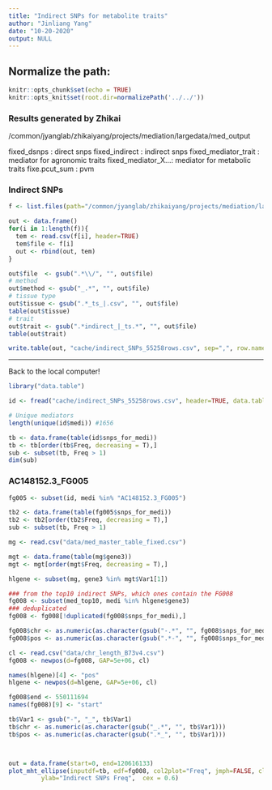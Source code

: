 ```yaml
---
title: "Indirect SNPs for metabolite traits"
author: "Jinliang Yang"
date: "10-20-2020"
output: NULL
---
```



## Normalize the path:

```r
knitr::opts_chunk$set(echo = TRUE) 
knitr::opts_knit$set(root.dir=normalizePath('../../')) 
```

### Results generated by Zhikai

/common/jyanglab/zhikaiyang/projects/mediation/largedata/med_output

fixed_dsnps : direct snps
fixed_indirect : indirect snps
fixed_mediator_trait : mediator for agronomic traits
fixed_mediator_X...: mediator for metabolic traits
fixe.pcut_sum : pvm


### Indirect SNPs

```r

f <- list.files(path="/common/jyanglab/zhikaiyang/projects/mediation/largedata/med_output/", pattern="indirect_", full.names = T)

out <- data.frame()
for(i in 1:length(f)){
  tem <- read.csv(f[i], header=TRUE)
  tem$file <- f[i]
  out <- rbind(out, tem)
}

out$file  <- gsub(".*\\/", "", out$file)
# method
out$method <- gsub("_.*", "", out$file)
# tissue type
out$tissue <- gsub(".*_ts_|.csv", "", out$file)
table(out$tissue)
# trait
out$trait <- gsub(".*indirect_|_ts.*", "", out$file)
table(out$trait)

write.table(out, "cache/indirect_SNPs_55258rows.csv", sep=",", row.names=FALSE, quote=FALSE)
```

------------------

Back to the local computer!


```r
library("data.table")

id <- fread("cache/indirect_SNPs_55258rows.csv", header=TRUE, data.table=FALSE)

# Unique mediators
length(unique(id$medi)) #1656

tb <- data.frame(table(id$snps_for_medi))
tb <- tb[order(tb$Freq, decreasing = T),]
sub <- subset(tb, Freq > 1)
dim(sub)
```

### AC148152.3_FG005

```r
fg005 <- subset(id, medi %in% "AC148152.3_FG005")

tb2 <- data.frame(table(fg005$snps_for_medi))
tb2 <- tb2[order(tb2$Freq, decreasing = T),]
sub <- subset(tb, Freq > 1)
```



```r

mg <- read.csv("data/med_master_table_fixed.csv")

mgt <- data.frame(table(mg$gene3))
mgt <- mgt[order(mgt$Freq, decreasing = T),]

hlgene <- subset(mg, gene3 %in% mgt$Var1[1])

### from the top10 indirect SNPs, which ones contain the FG008
fg008 <- subset(med_top10, medi %in% hlgene$gene3)
### deduplicated
fg008 <- fg008[!duplicated(fg008$snps_for_medi),]

fg008$chr <- as.numeric(as.character(gsub("-.*", "", fg008$snps_for_medi)))
fg008$pos <- as.numeric(as.character(gsub(".*-", "", fg008$snps_for_medi)))

cl <- read.csv("data/chr_length_B73v4.csv")
fg008 <- newpos(d=fg008, GAP=5e+06, cl)

names(hlgene)[4] <- "pos"
hlgene <- newpos(d=hlgene, GAP=5e+06, cl)

fg008$end <- 550111694
names(fg008)[9] <- "start"

tb$Var1 <- gsub("-", "_", tb$Var1)
tb$chr <- as.numeric(as.character(gsub("_.*", "", tb$Var1)))
tb$pos <- as.numeric(as.character(gsub(".*_", "", tb$Var1)))



out = data.frame(start=0, end=120616133)
plot_mht_ellipse(inputdf=tb, edf=fg008, col2plot="Freq", jmph=FALSE, cl_file="data/chr_length_B73v4.csv", pl=TRUE,
         ylab="Indirect SNPs Freq",  cex = 0.6)



```











